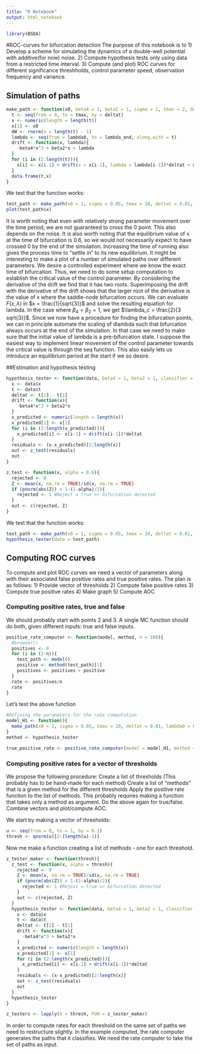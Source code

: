 ```yaml
---
title: "R Notebook"
output: html_notebook
---
```

```r
library(BSDA)
```


#ROC-curves for bifurcation detection
The purpose of this notebook is to
1) Develop a scheme for simulating the dynamics of a double-well potential with additive(for now) noise.
2) Compute hypothesis tests only using data from a restricted time interval.
3) Compute (and plot) ROC curves for different significance threshholds, control parameter speed, observation frequency and variance.

## Simulation of paths
```r
make_path <- function(x0, beta4 = 1, beta2 = 1, sigma = 1, tmax = 2, deltat = 0.01, lambda0 = 0.5, lambda_end){
  t <- seq(from = 0, to = tmax, by = deltat)
  x <- numeric(length = length(t))
  x[1] <- x0
  dW <- rnorm(n = length(t) - 1)
  lambda <- seq(from = lambda0, to = lambda_end, along.with = t)
  drift <- function(x, lambda){
    -beta4*x^3 + beta2*x + lambda
  }
  for (i in (2:length(t))){
    x[i] <- x[i-1] + drift(x = x[i-1], lambda = lambda[i-1])*deltat + dW[i]*sqrt(deltat)*sigma
  }
  data.frame(t,x)
}
```
We test that the function works:
```r
test_path <- make_path(x0 = 1, sigma = 0.05, tmax = 10, deltat = 0.01, lambda0 = 0, lambda_end = -1)
plot(test_path$x)
```
It is worth noting that even with relatively strong parameter movement over the time period, we are not guaranteed to cross the 0 point.
This also depends on the noise.
It is also worth noting that the equilibrium value of x at the time of bifurcation is 0.6, so we would not necessarily expect to have crossed 0 by the end of the simulation.
Increasing the time of running also gives the process time to "settle in" to its new equilibrium.
It might be interesting to make a plot of a number of simulated paths over different parameters.
We desire a controlled experiment where we know the exact time of bifurcation.
Thus, we need to do some setup computation to establish the critical value of the control parameter.
By considering the derivative of the drift we find that it has two roots.
Superimposing the drift with the derivative of the drift shows that the larger root of the derivative is the value of x where the saddle-node bifurcation occurs. We can evaluate $F(x,\lambda)$ in $x = \frac{1}{sqrt{3}}$ and solve the resulting equation for lambda.
In the case where $\beta_4 = \beta_2 = 1$, we get $\lambda_c = \frac{2}{3 sqrt{3}}$.
Since we now have a procedure for finding the bifurcation points, we can in principle automate the scaling of dlambda such that bifurcation always occurs at the end of the simulation. In that case we need to make sure that the initial value of lambda is a pre-bifurcation state.
I suppose the easiest way to implement linear movement of the control parameter towards the critical value is through the seq function.
This also easily lets us introduce an equilibrium period at the start if we so desire.

##Estimation and hypothesis testing
```r
hypothesis_tester <- function(data, beta4 = 1, beta2 = 1, classifier = z_test){
  x <- data$x
  t <- data$t
  deltat <- t[2] - t[1]
  drift <- function(x){
    -beta4*x^3 + beta2*x
  }
  x_predicted <- numeric(length = length(x))
  x_predicted[1] <- x[1]
  for (i in (2:length(x_predicted))){
    x_predicted[i] <- x[i-1] + drift(x[i-1])*deltat
  }
  residuals <- (x-x_predicted)[2:length(x)]
  out <- z_test(residuals)
  out
}
```

```r
z_test <- function(x, alpha = 0.6){
  rejected <- 0
  Z <- mean(x, na.rm = TRUE)/sd(x, na.rm = TRUE)
  if (pnorm(abs(Z)) > 1-(1-alpha)/2){
    rejected <- 1 #Reject = true => bifurcation detected
  }
  out <- c(rejected, Z)
}
```

We test that the function works:
```r
test_path <- make_path(x0 = 1, sigma = 0.05, tmax = 10, deltat = 0.01, lambda0 = 0, lambda_end = -1)
hypothesis_tester(data = test_path)

```
## Computing ROC curves
To compute and plot ROC curves we need a vector of parameters along with their associated false positive rates and true positive rates.
The plan is as follows:
1) Provide vector of thresholds
2) Compute false positive rates
3) Compute true positive rates
4) Make graph
5) Compute AOC

### Computing positive rates, true and false
We should probably start with points 2 and 3.
A single MC function should do both, given different inputs: true and false inputs.
```r
positive_rate_computer <- function(model, method, n = 100){
  #browser()
  positives <- 0
  for (i in (1:n)){
    test_path <- model()
    positive <- method(test_path)[1]
    positives <- positives + positive
  }
  rate <- positives/n
  rate
}
```
Let's test the above function
```r
#Defining the parameters for the rate computation
model_H1 <- function(){
  make_path(x0 = 1, sigma = 0.05, tmax = 10, deltat = 0.01, lambda0 = 0, lambda_end = -1)
}
method <- hypothesis_tester
```
```r
true_positive_rate <- positive_rate_computer(model = model_H1, method = method, n = 100)
```

### Computing positive rates for a vector of thresholds
We propose the following procedure:
Create a list of thresholds (This probably has to be hand-made for each method)
Create a list of "methods" that is a given method for the different thresholds
Apply the positive rate function to the list of methods. This probably requires making a function that takes only a method as argument.
Do the above again for true/false.
Combine vectors and plot/compute AOC.

We start by making a vector of thresholds:
```r
u <- seq(from = 0, to = 1, by = 0.1)
thresh <- qnorm(u)[2:(length(u)-1)]
```
Now me make a function creating a list of methods - one for each threshold.
```r
z_tester_maker <- function(thresh){
  z_test <- function(x, alpha = thresh){
    rejected <- 0
    Z <- mean(x, na.rm = TRUE)/sd(x, na.rm = TRUE)
    if (pnorm(abs(Z)) > 1-(1-alpha)/2){
      rejected <- 1 #Reject = true => bifurcation detected
    }
    out <- c(rejected, Z)
  }
  hypothesis_tester <- function(data, beta4 = 1, beta2 = 1, classifier = z_test){
    x <- data$x
    t <- data$t
    deltat <- t[2] - t[1]
    drift <- function(x){
      -beta4*x^3 + beta2*x
    }
    x_predicted <- numeric(length = length(x))
    x_predicted[1] <- x[1]
    for (i in (2:length(x_predicted))){
      x_predicted[i] <- x[i-1] + drift(x[i-1])*deltat
    }
    residuals <- (x-x_predicted)[2:length(x)]
    out <- z_test(residuals)
    out
  }
  hypothesis_tester
}
```

```r
z_testers <- lapply(X = thresh, FUN = z_tester_maker)
```
In order to compute rates for each threshold on the same set of paths we need to restructure slightly.
In the example computed, the rate computer generates the paths that it classifies.
We need the rate computer to take the set of paths as input.



